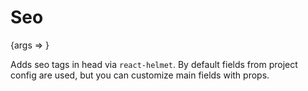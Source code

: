 
<Meta title="Seo" component={Seo} />

# Seo

<Canvas>
  <Story name="Basic">{args => <Seo {...args} />}</Story>
</Canvas>

Adds seo tags in head via `react-helmet`. By default fields from project config are used, but you can customize main fields with props.

<ArgsTable />
